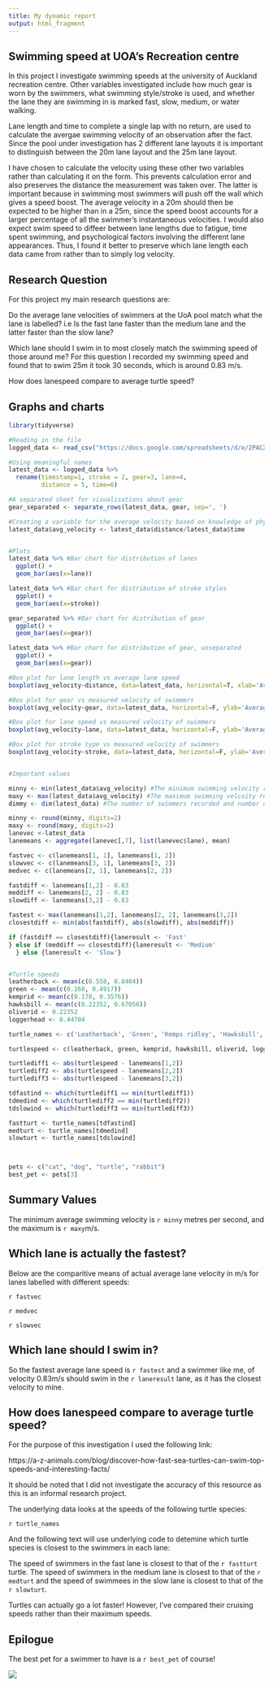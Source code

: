 ---
title: My dynamic report
output: html_fragment
---
## Swimming speed at UOA's Recreation centre

In this project I investigate swimming speeds at the university of Auckland recreation centre. Other variables investigated include how much gear is worn by 
the swimmers, what swimming style/stroke is used, and whether the lane they are swimming in is marked fast, slow, medium, or water walking. 

Lane length and time to complete a single lap with no return, are used to calculate the avergae swimming velocity of an observation after the fact. Since the pool under investigation has 2 different lane layouts it is important to distinguish between the 20m lane layout and the 25m lane layout. 

I have chosen to calculate the velocity using these other two variables rather than calculating it on the form. This prevents calculation error and also preserves the distance the measurement was taken over. The latter is important because in swimming most swimmers will push off the wall which gives a speed boost. The average velocity in a 20m should then be expected to be higher than in a 25m, since the speed boost accounts for a larger percentage of all the swimmer's instantaneous velocities. I would also expect swim speed to diffeer between lane lengths due to fatigue, time spent swimming, and psychological factors involving the different lane appearances. Thus, I found it better to preserve which lane length each data came from rather than to simply log velocity. 

## Research Question

For this project my main research questions are: 

Do the average lane velocities of swimmers at the UoA pool match what the lane is labelled? i.e Is the fast lane faster than the medium lane and the latter faster than the slow lane? 

Which lane should I swim in to most closely match the swimming speed of those around me? For this question I recorded my swimming speed and found that to swim 25m it took 30 seconds, which is around 0.83 m/s. 

How does lanespeed compare to average turtle speed? 

## Graphs and charts

```{r}

library(tidyverse)

#Reading in the file
logged_data <- read_csv("https://docs.google.com/spreadsheets/d/e/2PACX-1vQJaNnksMZihCGIussR83rOY96yWpiISwRbhcGi3gYWnpiH75r7unCRwTedVSqnrBNz5HeN4Q0gzGLI/pub?output=csv")

#Using meaningful names
latest_data <- logged_data %>% 
  rename(timestamp=1, stroke = 2, gear=3, lane=4,
         distance = 5, time=6)

#A separated sheet for visualisations about gear
gear_separated <- separate_rows(latest_data, gear, sep=', ')

#Creating a variable for the average velocity based on knowledge of physics
latest_data$avg_velocity <- latest_data$distance/latest_data$time


#Plots
latest_data %>% #Bar chart for distribution of lanes
  ggplot() + 
  geom_bar(aes(x=lane))

latest_data %>% #Bar chart for distribution of stroke styles
  ggplot() + 
  geom_bar(aes(x=stroke))

gear_separated %>% #Bar chart for distribution of gear
  ggplot() + 
  geom_bar(aes(x=gear))

latest_data %>% #Bar chart for distribution of gear, unseparated
  ggplot() + 
  geom_bar(aes(x=gear))

#Box plot for lane length vs average lane speed
boxplot(avg_velocity~distance, data=latest_data, horizontal=T, xlab='Average velocity in m/s')

#Box plot for gear vs measured velocity of swimmers
boxplot(avg_velocity~gear, data=latest_data, horizontal=F, ylab='Average velocity in m/s')

#Box plot for lane speed vs measured velocity of swimmers
boxplot(avg_velocity~lane, data=latest_data, horizontal=F, ylab='Average velocity in m/s')

#Box plot for stroke type vs measured velocity of swimmers
boxplot(avg_velocity~stroke, data=latest_data, horizontal=F, ylab='Average velocity in m/s')


#Important values

minny <- min(latest_data$avg_velocity) #The minimum swimming velocity recorded
maxy <- max(latest_data$avg_velocity) #The maximum swimming velcoity recorded
dimmy <- dim(latest_data) #The number of swimmers recorded and number of values logged

minny <- round(minny, digits=2)
maxy <- round(maxy, digits=2)
lanevec <-latest_data 
lanemeans <- aggregate(lanevec[,7], list(lanevec$lane), mean)

fastvec <- c(lanemeans[1, 1], lanemeans[1, 2])
slowvec <- c(lanemeans[3, 1], lanemeans[3, 2])
medvec <- c(lanemeans[2, 1], lanemeans[2, 2])

fastdiff <- lanemeans[1,2] - 0.83
meddiff <- lanemeans[2, 2] - 0.83
slowdiff <- lanemeans[3,2] - 0.83

fastest <- max(lanemeans[1,2], lanemeans[2, 2], lanemeans[3,2])
closestdiff <- min(abs(fastdiff), abs(slowdiff), abs(meddiff))

if (fastdiff == closestdiff){laneresult <- 'Fast'
} else if (meddiff == closestdiff){laneresult <- 'Medium'
  } else {laneresult <- 'Slow'}


#Turtle speeds
leatherback <- mean(c(0.558, 0.8404))
green <- mean(c(0.268, 0.4917))
kemprid <- mean(c(0.178, 0.3576))
hawksbill <- mean(c(0.22352, 0.67056))
oliverid <- 0.22352
loggerhead <- 0.44704

turtle_names <- c('Leatherback', 'Green', 'Kemps ridley', 'Hawksbill', 'Olive ridley', 'Loggerhead')

turtlespeed <- c(leatherback, green, kemprid, hawksbill, oliverid, loggerhead)

turtlediff1 <- abs(turtlespeed - lanemeans[1,2])
turtlediff2 <- abs(turtlespeed - lanemeans[2,2])
turtlediff3 <- abs(turtlespeed - lanemeans[3,2])

tdfastind <- which(turtlediff1 == min(turtlediff1))
tdmedind <- which(turtlediff2 == min(turtlediff2))
tdslowind <- which(turtlediff3 == min(turtlediff3))

fastturt <- turtle_names[tdfastind]
medturt <- turtle_names[tdmedind]
slowturt <- turtle_names[tdslowind]



pets <- c("cat", "dog", "turtle", "rabbit")
best_pet <- pets[3]

```

## Summary Values

The minimum average swimming velocity is `r minny` metres per second, and the maximum is `r maxy`m/s.  

##  Which lane is actually the fastest?

Below are the comparitive means of actual average lane velocity in m/s for lanes labelled with different speeds: 

`r fastvec`

`r medvec`

`r slowvec`


## Which lane should I swim in? 

So the fastest average lane speed is `r fastest` and a swimmer like me, of velocity 0.83m/s should swim in the `r laneresult` lane, as it has the closest velocity to mine.

## How does lanespeed compare to average turtle speed? 

For the purpose of this investigation I used the following link: 

https://a-z-animals.com/blog/discover-how-fast-sea-turtles-can-swim-top-speeds-and-interesting-facts/ 

It should be noted that I did not investigate the accuracy of this resource as this is an informal research project. 

The underlying data looks at the speeds of the following turtle species: 

`r turtle_names`

And the following text will use underlying code to detemine which turtle species is closest to the swimmers in each lane: 


The speed of swimmers in the fast lane is closest to that of the `r fastturt` turtle. The speed of swimmers in the medium lane is closest to that of the `r medturt` and the speed of swimmees in the slow lane is closest to that of the `r slowturt`. 

Turtles can actually go a lot faster! However, I've compared their cruising speeds rather than their maximum speeds. 


## Epilogue

The best pet for a swimmer to have is a `r best_pet` of course!

![](my_animated_turts.gif)

